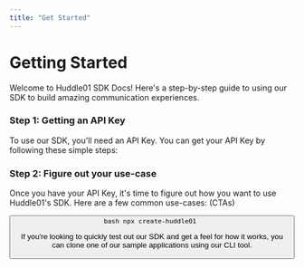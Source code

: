 ```yaml
---
title: "Get Started"
---
```



# Getting Started

Welcome to Huddle01 SDK Docs! Here's a step-by-step guide to using our SDK to build amazing communication experiences.

### Step 1: Getting an API Key

To use our SDK, you'll need an API Key. You can get your API Key by following these simple steps:

<div className="border-t border-[#282829] mt-4" />

### Step 2: Figure out your use-case

Once you have your API Key, it's time to figure out how you want to use Huddle01's SDK. Here are a few common use-cases: (CTAs)

<Button
  url=""
  text="Clone a sample app"
  isRouting
  className="my-8 text-3xl font-bold  border-b-2"
/>
```bash npx create-huddle01 ```

If you're looking to quickly test out our SDK and get a feel for how it works, you can clone one of our sample applications using our CLI tool.
